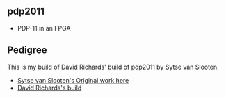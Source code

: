 == pdp2011 ==

* PDP-11 in an FPGA

== Pedigree ==

This is my build of David Richards' build of pdp2011 by Sytse van Slooten.

* [http://pdp2011.sytse.net/wordpress/ Sytse van Slooten's Original work here]
* [https://github.com/DavidJRichards/pdp2011/ David Richards's build]
